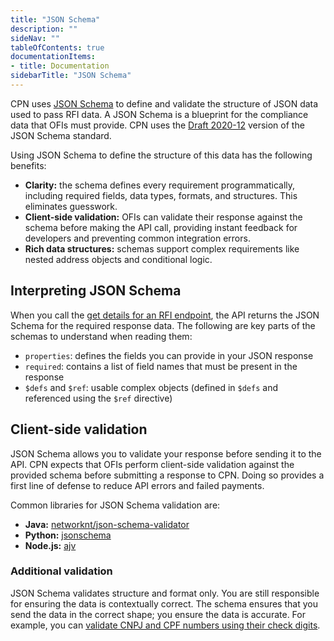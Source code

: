 ```yaml
---
title: "JSON Schema"
description: ""
sideNav: ""
tableOfContents: true
documentationItems: 
- title: Documentation
sidebarTitle: "JSON Schema"
---
```


CPN uses [JSON Schema](https://json-schema.org/) to define and validate the
structure of JSON data used to pass RFI data. A JSON Schema is a blueprint for
the compliance data that OFIs must provide. CPN uses the
[Draft 2020-12](https://json-schema.org/draft/2020-12) version of the JSON
Schema standard.

Using JSON Schema to define the structure of this data has the following
benefits:

- **Clarity:** the schema defines every requirement programmatically, including
  required fields, data types, formats, and structures. This eliminates
  guesswork.
- **Client-side validation:** OFIs can validate their response against the
  schema before making the API call, providing instant feedback for developers
  and preventing common integration errors.
- **Rich data structures:** schemas support complex requirements like nested
  address objects and conditional logic.

## Interpreting JSON Schema

When you call the
[get details for an RFI endpoint](/api-reference/cpn/cpn-platform/get-rfi), the
API returns the JSON Schema for the required response data. The following are
key parts of the schemas to understand when reading them:

- `properties`: defines the fields you can provide in your JSON response
- `required`: contains a list of field names that must be present in the
  response
- `$defs` and `$ref`: usable complex objects (defined in `$defs` and referenced
  using the `$ref` directive)

## Client-side validation

JSON Schema allows you to validate your response before sending it to the API.
CPN expects that OFIs perform client-side validation against the provided schema
before submitting a response to CPN. Doing so provides a first line of defense
to reduce API errors and failed payments.

Common libraries for JSON Schema validation are:

- **Java:**
  [networknt/json-schema-validator](https://github.com/networknt/json-schema-validator)
- **Python:** [jsonschema](https://python-jsonschema.readthedocs.io/en/stable/)
- **Node.js:** [ajv](https://ajv.js.org/)

### Additional validation

JSON Schema validates structure and format only. You are still responsible for
ensuring the data is contextually correct. The schema ensures that you send the
data in the correct shape; you ensure the data is accurate. For example, you can
[validate CNPJ and CPF numbers using their check digits](/cpn/references/validating-brazil-tax-account-id).
